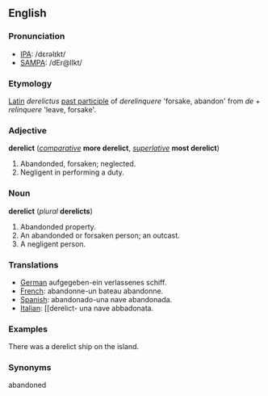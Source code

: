 ==English==
===Pronunciation===
*[[w:IPA|IPA]]: /dɛrəlɪkt/
*[[w:SAMPA|SAMPA]]: /dEr@lIkt/
===Etymology===
[[Latin]] ''derelictus'' [[past participle]] of ''derelinquere'' 'forsake, abandon' from ''de'' + ''relinquere'' 'leave, forsake'.

===Adjective===
'''derelict''' (''[[comparative]]'' '''more derelict''', ''[[superlative]]'' '''most derelict''')

#Abandonded, forsaken; neglected.
#Negligent in performing a duty.

===Noun===
'''derelict''' (''plural'' '''derelicts''')

#Abandonded property.
#An abandonded or forsaken person; an outcast.
#A negligent person.

=== Translations ===
*[[German]] aufgegeben-ein verlassenes schiff.
*[[French]]: abandonne-un bateau abandonne.
*[[Spanish]]: abandonado-una nave abandonada.
*[[Italian]]: [[derelict- una nave abbadonata.



===Examples===
There was a derelict ship on the island.

===Synonyms===
abandoned